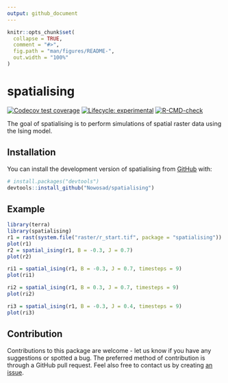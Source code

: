 ```yaml
---
output: github_document
---
```


<!-- README.md is generated from README.Rmd. Please edit that file -->

```r
knitr::opts_chunk$set(
  collapse = TRUE,
  comment = "#>",
  fig.path = "man/figures/README-",
  out.width = "100%"
)
```

# spatialising

<!-- badges: start -->
[![Codecov test coverage](https://codecov.io/gh/Nowosad/spatialising/branch/main/graph/badge.svg)](https://app.codecov.io/gh/Nowosad/spatialising?branch=main)
[![Lifecycle: experimental](https://img.shields.io/badge/lifecycle-experimental-orange.svg)](https://lifecycle.r-lib.org/articles/stages.html#experimental)
[![R-CMD-check](https://github.com/Nowosad/spatialising/actions/workflows/R-CMD-check.yaml/badge.svg)](https://github.com/Nowosad/spatialising/actions/workflows/R-CMD-check.yaml)
<!-- badges: end -->

The goal of spatialising is to perform simulations of spatial raster data using the Ising model.

## Installation

You can install the development version of spatialising from [GitHub](https://github.com/) with:

``` r
# install.packages("devtools")
devtools::install_github("Nowosad/spatialising")
```

## Example

```r
library(terra)
library(spatialising)
r1 = rast(system.file("raster/r_start.tif", package = "spatialising"))
plot(r1)
r2 = spatial_ising(r1, B = -0.3, J = 0.7)
plot(r2)

ri1 = spatial_ising(r1, B = -0.3, J = 0.7, timesteps = 9)
plot(ri1)

ri2 = spatial_ising(r1, B = 0.3, J = 0.7, timesteps = 9)
plot(ri2)

ri3 = spatial_ising(r1, B = -0.3, J = 0.4, timesteps = 9)
plot(ri3)
```


## Contribution

Contributions to this package are welcome - let us know if you have any suggestions or spotted a bug. 
The preferred method of contribution is through a GitHub pull request. 
Feel also free to contact us by creating [an issue](https://github.com/nowosad/spatialising/issues).
